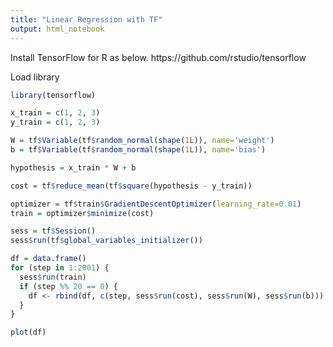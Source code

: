 ```yaml
---
title: "Linear Regression with TF"
output: html_notebook
---
```


Install TensorFlow for R as below.
https://github.com/rstudio/tensorflow

Load library
```r
library(tensorflow)
```


```r
x_train = c(1, 2, 3)
y_train = c(1, 2, 3)

W = tf$Variable(tf$random_normal(shape(1L)), name='weight')
b = tf$Variable(tf$random_normal(shape(1L)), name='bias')

hypothesis = x_train * W + b

cost = tf$reduce_mean(tf$square(hypothesis - y_train))

optimizer = tf$train$GradientDescentOptimizer(learning_rate=0.01)
train = optimizer$minimize(cost)

sess = tf$Session()
sess$run(tf$global_variables_initializer())

df = data.frame()
for (step in 1:2001) {
  sess$run(train)
  if (step %% 20 == 0) {
    df <- rbind(df, c(step, sess$run(cost), sess$run(W), sess$run(b)))
  }
}

plot(df)
```

